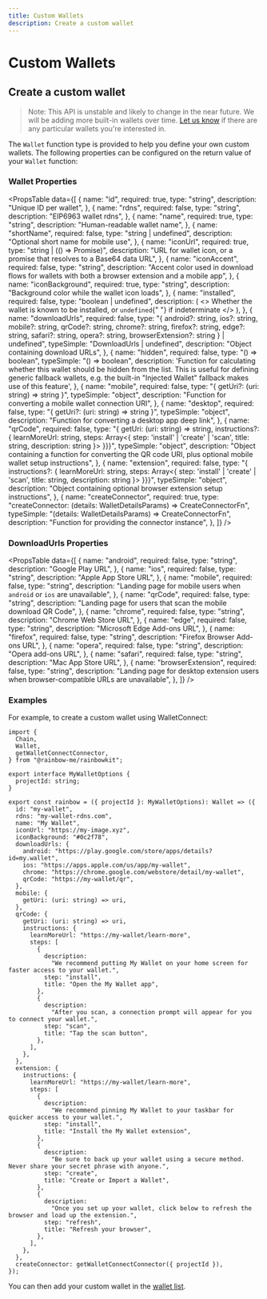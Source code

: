 ```yaml
---
title: Custom Wallets
description: Create a custom wallet
---
```


# Custom Wallets

## Create a custom wallet

> Note: This API is unstable and likely to change in the near future. We will be adding more built-in wallets over time. [Let us know](https://github.com/rainbow-me/rainbowkit/issues) if there are any particular wallets you're interested in.

The `Wallet` function type is provided to help you define your own custom wallets. The following properties can be configured on the return value of your `Wallet` function:

### Wallet Properties

<PropsTable
  data={[
    {
      name: "id",
      required: true,
      type: "string",
      description: "Unique ID per wallet",
    },
    {
      name: "rdns",
      required: false,
      type: "string",
      description: "EIP6963 wallet rdns",
    },
    {
      name: "name",
      required: true,
      type: "string",
      description: "Human-readable wallet name",
    },
    {
      name: "shortName",
      required: false,
      type: "string | undefined",
      description: "Optional short name for mobile use",
    },
    {
      name: "iconUrl",
      required: true,
      type: "string | (() => Promise<string>)",
      description:
        "URL for wallet icon, or a promise that resolves to a Base64 data URL",
    },
    {
      name: "iconAccent",
      required: false,
      type: "string",
      description:
        "Accent color used in download flows for wallets with both a browser extension and a mobile app",
    },
    {
      name: "iconBackground",
      required: true,
      type: "string",
      description: "Background color while the wallet icon loads",
    },
    {
      name: "installed",
      required: false,
      type: "boolean | undefined",
      description: (
        <>
          Whether the wallet is known to be installed, or <code>undefined</code>{" "}
          if indeterminate
        </>
      ),
    },
    {
      name: "downloadUrls",
      required: false,
      type: "{ android?: string, ios?: string, mobile?: string, qrCode?: string, chrome?: string, firefox?: string, edge?: string, safari?: string, opera?: string, browserExtension?: string } | undefined",
      typeSimple: "DownloadUrls | undefined",
      description: "Object containing download URLs",
    },
    {
      name: "hidden",
      required: false,
      type: "() => boolean",
      typeSimple: "() => boolean",
      description:
        'Function for calculating whether this wallet should be hidden from the list. This is useful for defining generic fallback wallets, e.g. the built-in "Injected Wallet" fallback makes use of this feature',
    },
    {
      name: "mobile",
      required: false,
      type: "{ getUri?: (uri: string) => string }",
      typeSimple: "object",
      description: "Function for converting a mobile wallet connection URI",
    },
    {
      name: "desktop",
      required: false,
      type: "{ getUri?: (uri: string) => string }",
      typeSimple: "object",
      description: "Function for converting a desktop app deep link",
    },
    {
      name: "qrCode",
      required: false,
      type: "{ getUri: (uri: string) => string, instructions?: { learnMoreUrl: string, steps: Array<{ step: 'install' | 'create' | 'scan', title: string, description: string }> }}}",
      typeSimple: "object",
      description:
        "Object containing a function for converting the QR code URI, plus optional mobile wallet setup instructions",
    },
    {
      name: "extension",
      required: false,
      type: "{ instructions?: { learnMoreUrl: string, steps: Array<{ step: 'install' | 'create' | 'scan', title: string, description: string }> }}}",
      typeSimple: "object",
      description:
        "Object containing optional browser extension setup instructions",
    },
    {
      name: "createConnector",
      required: true,
      type: "createConnector: (details: WalletDetailsParams) => CreateConnectorFn",
      typeSimple: "(details: WalletDetailsParams) => CreateConnectorFn",
      description:
        "Function for providing the connector instance",
    },
  ]}
/>

### DownloadUrls Properties

<PropsTable
  data={[
    {
      name: "android",
      required: false,
      type: "string",
      description: "Google Play URL",
    },
    {
      name: "ios",
      required: false,
      type: "string",
      description: "Apple App Store URL",
    },
    {
      name: "mobile",
      required: false,
      type: "string",
      description:
        "Landing page for mobile users when `android` or `ios` are unavailable",
    },
    {
      name: "qrCode",
      required: false,
      type: "string",
      description:
        "Landing page for users that scan the mobile download QR Code",
    },
    {
      name: "chrome",
      required: false,
      type: "string",
      description: "Chrome Web Store URL",
    },
    {
      name: "edge",
      required: false,
      type: "string",
      description: "Microsoft Edge Add-ons URL",
    },
    {
      name: "firefox",
      required: false,
      type: "string",
      description: "Firefox Browser Add-ons URL",
    },
    {
      name: "opera",
      required: false,
      type: "string",
      description: "Opera add-ons URL",
    },
    {
      name: "safari",
      required: false,
      type: "string",
      description: "Mac App Store URL",
    },
    {
      name: "browserExtension",
      required: false,
      type: "string",
      description:
        "Landing page for desktop extension users when browser-compatible URLs are unavailable",
    },
  ]}
/>

### Examples

For example, to create a custom wallet using WalletConnect:

```tsx
import {
  Chain,
  Wallet,
  getWalletConnectConnector,
} from "@rainbow-me/rainbowkit";

export interface MyWalletOptions {
  projectId: string;
}

export const rainbow = ({ projectId }: MyWalletOptions): Wallet => ({
  id: "my-wallet",
  rdns: "my-wallet-rdns.com",
  name: "My Wallet",
  iconUrl: "https://my-image.xyz",
  iconBackground: "#0c2f78",
  downloadUrls: {
    android: "https://play.google.com/store/apps/details?id=my.wallet",
    ios: "https://apps.apple.com/us/app/my-wallet",
    chrome: "https://chrome.google.com/webstore/detail/my-wallet",
    qrCode: "https://my-wallet/qr",
  },
  mobile: {
    getUri: (uri: string) => uri,
  },
  qrCode: {
    getUri: (uri: string) => uri,
    instructions: {
      learnMoreUrl: "https://my-wallet/learn-more",
      steps: [
        {
          description:
            "We recommend putting My Wallet on your home screen for faster access to your wallet.",
          step: "install",
          title: "Open the My Wallet app",
        },
        {
          description:
            "After you scan, a connection prompt will appear for you to connect your wallet.",
          step: "scan",
          title: "Tap the scan button",
        },
      ],
    },
  },
  extension: {
    instructions: {
      learnMoreUrl: "https://my-wallet/learn-more",
      steps: [
        {
          description:
            "We recommend pinning My Wallet to your taskbar for quicker access to your wallet.",
          step: "install",
          title: "Install the My Wallet extension",
        },
        {
          description:
            "Be sure to back up your wallet using a secure method. Never share your secret phrase with anyone.",
          step: "create",
          title: "Create or Import a Wallet",
        },
        {
          description:
            "Once you set up your wallet, click below to refresh the browser and load up the extension.",
          step: "refresh",
          title: "Refresh your browser",
        },
      ],
    },
  },
  createConnector: getWalletConnectConnector({ projectId }),
});
```

You can then add your custom wallet in the [wallet list](/docs/custom-wallet-list).
